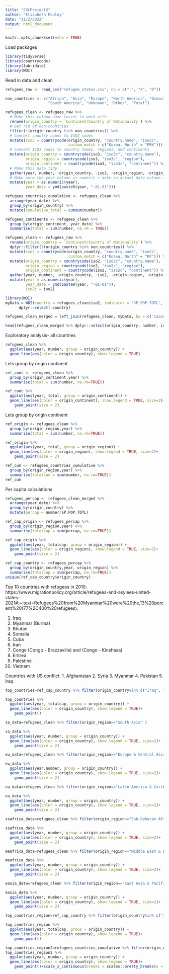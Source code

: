 ```yaml
---
title: "SSCProject2"
author: "Elizabeth Pauley"
date: "11/2/2022"
output: html_document
---
```


```r
knitr::opts_chunk$set(echo = TRUE)
```

Load packages
```r
library(tidyverse)
library(countrycode)  
library(lubridate)   
library(WDI)
```


Read in data and clean
```r
refugees_raw <- read_csv("refugee_status.csv", na = c("-", "X", "D"))

non_countries <- c("Africa", "Asia", "Europe", "North America", "Oceania",
                   "South America", "Unknown", "Other", "Total")

refugees_clean <- refugees_raw %>%
  # Make this column name easier to work with
  rename(origin_country = `Continent/Country of Nationality`) %>%
  # Get rid of non-countries
  filter(!(origin_country %in% non_countries)) %>%
  # Convert country names to ISO3 codes
  mutate(iso3 = countrycode(origin_country, "country.name", "iso3c",
                            custom_match = c("Korea, North" = "PRK"))) %>%
  # Convert ISO3 codes to country names, regions, and continents
  mutate(origin_country = countrycode(iso3, "iso3c", "country.name"),
         origin_region = countrycode(iso3, "iso3c", "region"),
         origin_continent = countrycode(iso3, "iso3c", "continent")) %>%
  # Make this data tidy
  gather(year, number, -origin_country, -iso3, -origin_region, -origin_continent) %>%
  # Make sure the year column is numeric + make an actual date column for years
  mutate(year = as.numeric(year),
         year_date = ymd(paste0(year, "-01-01")))
```


```r
refugees_countries_cumulative <- refugees_clean %>%
  arrange(year_date) %>%
  group_by(origin_country) %>%
  mutate(cumulative_total = cumsum(number))

refugees_continents <- refugees_clean %>%
  group_by(origin_continent, year_date) %>%
  summarise(total = sum(number, na.rm = TRUE))

refugees_clean <- refugees_raw %>%
  rename(origin_country = `Continent/Country of Nationality`) %>%
  dplyr::filter(!(origin_country %in% non_countries)) %>%
  mutate(iso2 = countrycode(origin_country, "country.name", "iso2c",
                            custom_match = c("Korea, North" = "KP"))) %>%
  mutate(origin_country = countrycode(iso2, "iso2c", "country.name"),
         origin_region = countrycode(iso2, "iso2c", "region"),
         origin_continent = countrycode(iso2, "iso2c", "continent")) %>%
  gather(year, number, -origin_country, -iso2, -origin_region, -origin_continent) %>%
  mutate(year = as.numeric(year),
         year_date = ymd(paste0(year, "-01-01")),
         iso2c = iso2)

library(WDI)
myData = WDI(country = refugees_clean$iso2, indicator = 'SP.POP.TOTL', start = 2006, end = 2015)  %>%
      dplyr::select(-country)

refugees_clean_merged = left_join(refugees_clean, myData, by = c('iso2c','year')) 

head(refugees_clean_merged %>% dplyr::select(origin_country, number, iso2, year, SP.POP.TOTL))

```



Exploratory analysis- all countries
```r
refugees_clean %>%
  ggplot(aes(year, number, group = origin_country)) +
  geom_line(aes(color = origin_country), show.legend = TRUE)
```

Lets group by origin continent
```r
ref_cont <- refugees_clean %>% 
  group_by(origin_continent,year) %>%
  summarise(total = sum(number, na.rm=TRUE))

ref_cont %>%
  ggplot(aes(year, total, group = origin_continent)) +
  geom_line(aes(color = origin_continent), show.legend = TRUE, size=2)+
    geom_point(size = 2)
```


Lets group by origin continent
```r
ref_origin <- refugees_clean %>% 
  group_by(origin_region,year) %>%
  summarise(total = sum(number, na.rm=TRUE))

ref_origin %>%
  ggplot(aes(year, total, group = origin_region)) +
  geom_line(aes(color = origin_region), show.legend = TRUE, size=2)+
    geom_point(size = 2)
```




```r
ref_cum <- refugees_countries_cumulative %>% 
  group_by(origin_region,year) %>%
  summarise(totalcum = sum(number, na.rm=TRUE))
ref_cum
```


Per capita calculations
```r
refugees_percap <- refugees_clean_merged %>%
  arrange(year_date) %>%
  group_by(origin_country) %>%
  mutate(percap = number/SP.POP.TOTL)
```


```r
ref_cap_origin <- refugees_percap %>% 
  group_by(origin_region,year) %>%
  summarise(totalcap = sum(percap, na.rm=TRUE))

ref_cap_origin %>%
  ggplot(aes(year, totalcap, group = origin_region)) +
  geom_line(aes(color = origin_region), show.legend = TRUE, size=2)+
    geom_point(size = 2)
```


```r
ref_cap_country <- refugees_percap %>% 
  group_by(origin_country,year, origin_region) %>%
  summarise(totalcap = sum(percap, na.rm=TRUE))
unique(ref_cap_country$origin_country)
```

Top 10 countries with refugees in 2010:
https://www.migrationpolicy.org/article/refugees-and-asylees-united-states-2021#:~:text=Refugees%20from%20Myanmar%20were%20the,13%20percent%20(77%2C400%20refugees). 

1. Iraq
2. Myanmar (Burma)
3. Bhutan
4. Somalia
5. Cuba
6. Iran
7. Congo (Congo - Brazzaville) and (Congo - Kinshasa)
8. Eritrea
9. Palestine
10. Vietnam

Countries with US conflict:
1. Afghanistan
2. Syria
3. Myanmar
4. Pakistan
5. Iraq

```r
top_countries=ref_cap_country %>% filter(origin_country%in% c("Iraq", "Myanmar (Burma)", "Liberia", "Moldova", "Eritrea", "Somalia"))
```

```r
top_countries %>%
  ggplot(aes(year, totalcap, group = origin_country)) +
  geom_line(aes(color = origin_country), show.legend = TRUE)+
    geom_point()
```





```r
sa_data=refugees_clean %>% filter(origin_region=="South Asia" )

sa_data %>%
  ggplot(aes(year, number, group = origin_country)) +
  geom_line(aes(color = origin_country), show.legend = TRUE, size=2)+
    geom_point(size = 2)
```




```r
eu_data=refugees_clean %>% filter(origin_region=="Europe & Central Asia" )

eu_data %>%
  ggplot(aes(year,number, group = origin_country)) +
  geom_line(aes(color = origin_country), show.legend = TRUE, size=2)+
    geom_point(size = 2)
```



```r
na_data=refugees_clean %>% filter(origin_region=="Latin America & Caribbean" )

na_data %>%
  ggplot(aes(year, number, group = origin_country)) +
  geom_line(aes(color = origin_country), show.legend = TRUE, size=2)+
    geom_point(size = 2)
```


```r
ssafrica_data=refugees_clean %>% filter(origin_region=="Sub-Saharan Africa" )

ssafrica_data %>%
  ggplot(aes(year, number, group = origin_country)) +
  geom_line(aes(color = origin_country), show.legend = TRUE, size=2)+
    geom_point(size = 2)
```

```r
meafrica_data=refugees_clean %>% filter(origin_region=="Middle East & North Africa" )

meafrica_data %>%
  ggplot(aes(year, number, group = origin_country)) +
  geom_line(aes(color = origin_country), show.legend = TRUE, size=2)+
    geom_point(size = 2)
```


```r
easia_data=refugees_clean %>% filter(origin_region=="East Asia & Pacific" )

easia_data %>%
  ggplot(aes(year, number, group = origin_country)) +
  geom_line(aes(color = origin_country), show.legend = TRUE, size=2)+
    geom_point(size = 2)
```

```r
top_countries_region=ref_cap_country %>% filter(origin_country%in% c("Iraq", "Myanmar (Burma)", "Somalia", "Russia", "Cuba", "Bhutan"))
```

```r
top_countries_region %>%
  ggplot(aes(year, totalcap, group = origin_country)) +
  geom_line(aes(color = origin_country), show.legend = TRUE)+
    geom_point()
```

```r

top_countries_region2=refugees_countries_cumulative %>% filter(origin_country%in% c("Iraq", "Myanmar (Burma)", "Somalia", "Russia", "Cuba", "Bhutan"))
top_countries_region2 %>%
  ggplot(aes(year, number, group = origin_country)) +
  geom_line(aes(color = origin_country), show.legend = TRUE)+
    geom_point()+scale_x_continuous(breaks = scales::pretty_breaks(n = 12))
```



